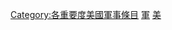 {{emptycat}}
{{Articles by Importance|topic=美国军事|project=美国军事|format=toc}}
{{catmore1|[[Wikipedia:美国军事专题|Wikipedia:美国军事专题]]}}
[[Category:各重要度美國軍事條目|Category:各重要度美國軍事條目]]
[[Category:中重要度美國條目|軍]]
[[Category:中重要度軍事條目|美]]